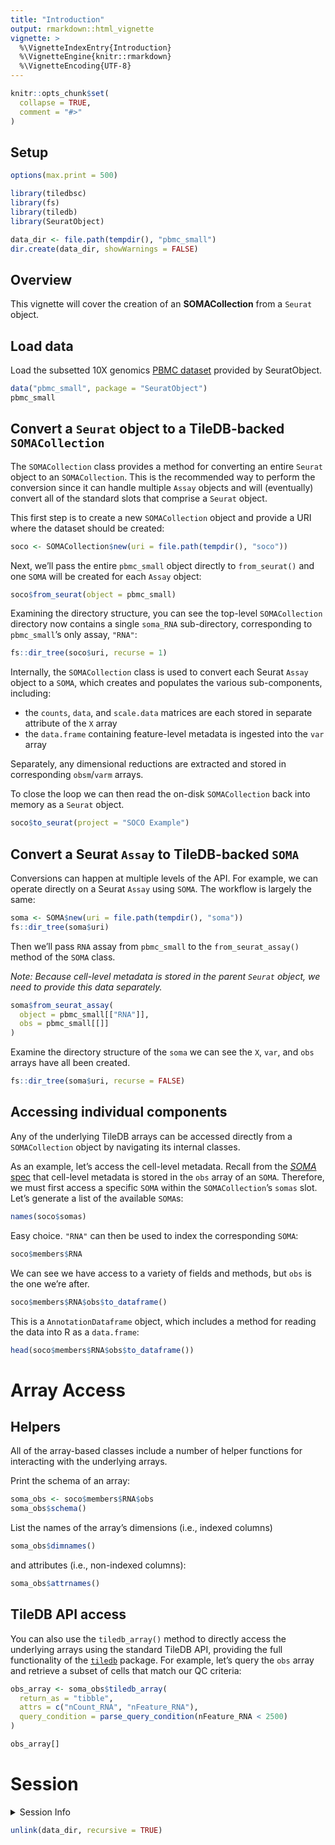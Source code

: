 ```yaml
---
title: "Introduction"
output: rmarkdown::html_vignette
vignette: >
  %\VignetteIndexEntry{Introduction}
  %\VignetteEngine{knitr::rmarkdown}
  %\VignetteEncoding{UTF-8}
---
```


```r
knitr::opts_chunk$set(
  collapse = TRUE,
  comment = "#>"
)
```

## Setup

```r
options(max.print = 500)

library(tiledbsc)
library(fs)
library(tiledb)
library(SeuratObject)

data_dir <- file.path(tempdir(), "pbmc_small")
dir.create(data_dir, showWarnings = FALSE)
```

## Overview

This vignette will cover the creation of an **SOMACollection** from a `Seurat` object.

## Load data

Load the subsetted 10X genomics [PBMC dataset](https://mojaveazure.github.io/seurat-object/reference/pbmc_small.html) provided by SeuratObject.

```r
data("pbmc_small", package = "SeuratObject")
pbmc_small
```

## Convert a `Seurat` object to a TileDB-backed `SOMACollection`

The `SOMACollection` class provides a method for converting an entire `Seurat` object to an `SOMACollection`. This is the recommended way to perform the conversion since it can handle multiple `Assay` objects and will (eventually) convert all of the standard slots that comprise a `Seurat` object.

This first step is to create a new `SOMACollection` object and provide a URI where the dataset should be created:

```r
soco <- SOMACollection$new(uri = file.path(tempdir(), "soco"))
```

Next, we'll pass the entire `pbmc_small` object directly to `from_seurat()` and one `SOMA` will be created for each `Assay` object:

```r
soco$from_seurat(object = pbmc_small)
```

Examining the directory structure, you can see the top-level `SOMACollection` directory now contains a single `soma_RNA` sub-directory, corresponding to `pbmc_small`'s only assay, `"RNA"`:

```r
fs::dir_tree(soco$uri, recurse = 1)
```

Internally, the `SOMACollection` class is used to convert each Seurat `Assay` object to a `SOMA`, which creates and populates the various sub-components, including:

- the `counts`, `data`, and `scale.data` matrices are each stored in separate attribute of the `X` array
- the `data.frame` containing feature-level metadata is ingested into the `var` array

Separately, any dimensional reductions are extracted and stored in corresponding `obsm`/`varm` arrays.


To close the loop we can then read the on-disk `SOMACollection` back into memory as a `Seurat` object.

```r
soco$to_seurat(project = "SOCO Example")
```


## Convert a Seurat `Assay` to TileDB-backed `SOMA`

Conversions can happen at multiple levels of the API. For example, we can operate directly on a Seurat `Assay` using `SOMA`. The workflow is largely the same:


```r
soma <- SOMA$new(uri = file.path(tempdir(), "soma"))
fs::dir_tree(soma$uri)
```

Then we'll pass `RNA` assay from `pbmc_small` to the `from_seurat_assay()` method of the `SOMA` class.

*Note: Because cell-level metadata is stored in the parent `Seurat` object, we need to provide this data separately.*

```r
soma$from_seurat_assay(
  object = pbmc_small[["RNA"]],
  obs = pbmc_small[[]]
)
```

Examine the directory structure of the `soma` we can see the `X`, `var`, and `obs` arrays have all been created.

```r
fs::dir_tree(soma$uri, recurse = FALSE)
```

## Accessing individual components

Any of the underlying TileDB arrays can be accessed directly from a `SOMACollection` object by navigating its internal classes.

As an example, let's access the cell-level metadata. Recall from the [*SOMA* spec][soma-spec] that cell-level metadata is stored in the `obs` array of an `SOMA`. Therefore, we must first access a specific `SOMA` within the `SOMACollection`'s `somas` slot. Let's generate a list of the available `SOMA`s:

```r
names(soco$somas)
```

Easy choice. `"RNA"` can then be used to index the corresponding `SOMA`:


```r
soco$members$RNA
```

We can see we have access to a variety of fields and methods, but `obs` is the one we're after.

```r
soco$members$RNA$obs$to_dataframe()
```

This is a `AnnotationDataframe` object, which includes a method for reading the data into R as a `data.frame`:


```r
head(soco$members$RNA$obs$to_dataframe())
```


# Array Access

## Helpers

All of the array-based classes include a number of helper functions for interacting with the underlying arrays.

Print the schema of an array:

```r
soma_obs <- soco$members$RNA$obs
soma_obs$schema()
```

List the names of the array's dimensions (i.e., indexed columns)

```r
soma_obs$dimnames()
```

and attributes (i.e., non-indexed columns):

```r
soma_obs$attrnames()
```

## TileDB API access

You can also use the `tiledb_array()` method to directly access the underlying arrays using the standard TileDB API, providing the full functionality of the [`tiledb`][tiledb-r] package. For example, let's query the `obs` array and  retrieve a subset of cells that match our QC criteria:

```r
obs_array <- soma_obs$tiledb_array(
  return_as = "tibble",
  attrs = c("nCount_RNA", "nFeature_RNA"),
  query_condition = parse_query_condition(nFeature_RNA < 2500)
)

obs_array[]
```


# Session

<details>
  <summary>Session Info</summary>
```r
sessionInfo()
```
</details>

```r
unlink(data_dir, recursive = TRUE)
```

<!-- links -->
[tiledb-r]: https://tiledb-inc.github.io/TileDB-R/
[soma-spec]: https://github.com/single-cell-data/soma
